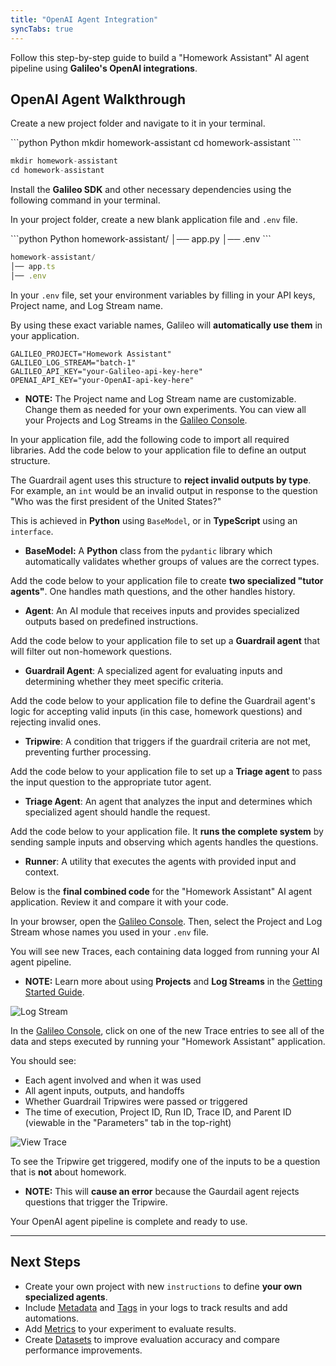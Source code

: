 ```yaml
---
title: "OpenAI Agent Integration"
syncTabs: true
---
```



Follow this step-by-step guide to build a "Homework Assistant" AI agent pipeline using **Galileo's OpenAI integrations**.

## OpenAI Agent Walkthrough

<Steps>

<Step title="Create Project Folder">

Create a new project folder and navigate to it in your terminal.

<CodeGroup>
```python Python
mkdir homework-assistant
cd homework-assistant
```

```typescript TypeScript
mkdir homework-assistant
cd homework-assistant
```

</CodeGroup>

</Step>

<Step title="Install Dependencies">

Install the **Galileo SDK** and other necessary dependencies using the following command in your terminal.

<CodeGroup>
  <SnippetAgentIntegration1Python />
  <SnippetAgentIntegration1Typescript />
</CodeGroup>

</Step>

<Step title="Create Project Files">

In your project folder, create a new blank application file and `.env` file.

<CodeGroup>
```python Python
homework-assistant/
│── app.py
│── .env
```

```typescript TypeScript
homework-assistant/
│── app.ts
│── .env
```

</CodeGroup>

</Step>

<Step title="Set Environment Variables">

In your `.env` file, set your environment variables by filling in your API keys, Project name, and Log Stream name.

By using these exact variable names, Galileo will **automatically use them** in your application.

```text
GALILEO_PROJECT="Homework Assistant"
GALILEO_LOG_STREAM="batch-1"
GALILEO_API_KEY="your-Galileo-api-key-here"
OPENAI_API_KEY="your-OpenAI-api-key-here"
```

- **NOTE:** The Project name and Log Stream name are customizable. Change them as needed for your own experiments. You can view all your Projects and Log Streams in the [Galileo Console](https://app.galileo.ai).

</Step>

<Step title="Import Libraries">
In your application file, add the following code to import all required libraries.

<CodeGroup>
  <SnippetAgentIntegration2Python />
  <SnippetAgentIntegration2Typescript />
</CodeGroup>

</Step>

<Step title="Define Output Structure">
Add the code below to your application file to define an output structure.

The Guardrail agent uses this structure to **reject invalid outputs by type**. For example, an `int` would be an invalid output in response to the question "Who was the first president of the United States?"

This is achieved in **Python** using `BaseModel`, or in **TypeScript** using an `interface`.

- **BaseModel:** A **Python** class from the `pydantic` library which automatically validates whether groups of values are the correct types.

<CodeGroup>
  <SnippetAgentIntegration3Python />
  <SnippetAgentIntegration3Typescript />
</CodeGroup>

</Step>

<Step title="Create Tutor Agents">

Add the code below to your application file to create **two specialized "tutor agents"**. One handles math questions, and the other handles history.

- **Agent**: An AI module that receives inputs and provides specialized outputs based on predefined instructions.

<CodeGroup>
  <SnippetAgentIntegration4Python />
  <SnippetAgentIntegration4Typescript />
</CodeGroup>

</Step>

<Step title="Create Guardrail Agent">

Add the code below to your application file to set up a **Guardrail agent** that will filter out non-homework questions.

- **Guardrail Agent**: A specialized agent for evaluating inputs and determining whether they meet specific criteria.

<CodeGroup>
  <SnippetAgentIntegration5Python />
  <SnippetAgentIntegration5Typescript />
</CodeGroup>

</Step>

<Step title="Define Guardrail Function">

Add the code below to your application file to define the Guardrail agent's logic for accepting valid inputs (in this case, homework questions) and rejecting invalid ones.

- **Tripwire**: A condition that triggers if the guardrail criteria are not met, preventing further processing.

<CodeGroup>
  <SnippetAgentIntegration6Python />
  <SnippetAgentIntegration6Typescript />
</CodeGroup>

</Step>

<Step title="Create Triage Agent">

Add the code below to your application file to set up a **Triage agent** to pass the input question to the appropriate tutor agent.

- **Triage Agent**: An agent that analyzes the input and determines which specialized agent should handle the request.

<CodeGroup>
  <SnippetAgentIntegration7Python />
  <SnippetAgentIntegration7Typescript />
</CodeGroup>

</Step>

<Step title="Run the Agents">

Add the code below to your application file. It **runs the complete system** by sending sample inputs and observing which agents handles the questions.

- **Runner**: A utility that executes the agents with provided input and context.

<CodeGroup>
  <SnippetAgentIntegration8Python />
  <SnippetAgentIntegration8Typescript />
</CodeGroup>

</Step>

<Step title="Complete Application Code">

Below is the **final combined code** for the "Homework Assistant" AI agent application. Review it and compare it with your code.

<CodeGroup>
  <SnippetAgentIntegration9Python />
  <SnippetAgentIntegration9Typescript />
</CodeGroup>

</Step>

<Step title="Open Project & Log Stream">

In your browser, open the [Galileo Console](https://app.galileo.ai). Then, select the Project and Log Stream whose names you used in your `.env` file.

You will see new Traces, each containing data logged from running your AI agent pipeline.

- **NOTE:** Learn more about using **Projects** and **Log Streams** in the [Getting Started Guide](/getting-started/quickstart).

![Log Stream](/images/console-ui/openai-agent-log-stream.PNG)

</Step>

<Step title="View Results">

In the [Galileo Console](https://app.galileo.ai), click on one of the new Trace entries to see all of the data and steps executed by running your "Homework Assistant" application.

You should see:

- Each agent involved and when it was used
- All agent inputs, outputs, and handoffs
- Whether Guardrail Tripwires were passed or triggered
- The time of execution, Project ID, Run ID, Trace ID, and Parent ID (viewable in the "Parameters" tab in the top-right)

![View Trace](/images/console-ui/openai-agent-trace.PNG)

</Step>

<Step title="OPTIONAL: Test the Guardrail Tripwire">

To see the Tripwire get triggered, modify one of the inputs to be a question that is **not** about homework.

- **NOTE:** This will **cause an error** because the Gaurdail agent rejects questions that trigger the Tripwire.

<CodeGroup>
  <SnippetAgentIntegration10Python />
  <SnippetAgentIntegration10Typescript />
</CodeGroup>

</Step>

<Step title="Congratulations!">

Your OpenAI agent pipeline is complete and ready to use.

</Step>

</Steps>

---

## Next Steps

- Create your own project with new `instructions` to define **your own specialized agents**.
- Include [Metadata](/concepts/annotations) and [Tags](/concepts/annotations) in your logs to track results and add automations.
- Add [Metrics](/concepts/metrics) to your experiment to evaluate results.
- Create [Datasets](/concepts/datasets) to improve evaluation accuracy and compare performance improvements.
